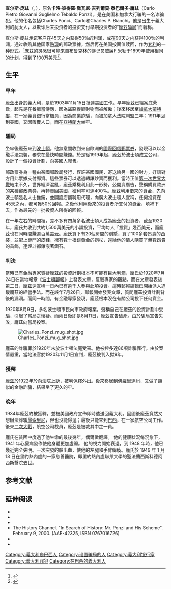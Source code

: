 {{NoteTA
|1=zh-cn:庞兹; zh-hant:龐茲; zh-tw:龐氏;
|2=zh-hans:庞氏骗局; zh-hant:龐氏騙局;
|3=zh-tw:透過;zh-cn:通过;
}}
{{Infobox criminal
| name               = 查尔斯·庞兹<br/>Charles Ponzi
| image              = Ponzi1920.jpg
| image_size         = 255
| image_caption      = 大約1920年
| birth_date         = {{birth date|1882|3|3}}
| birth_place        = [[義大利王國_(1861年－1946年)|義大利]][[卢戈_(義大利)|卢戈]] 
| death_date         = {{death date and age|1949|1|18|1882|3|3}}
| death_place        = {{flag|巴西}}[[里约热内卢|里约热内卢]]
| charge             = 偽造（加拿大）、邮政欺诈（联邦）、盗窃（州）
| conviction_penalty = 3年（加拿大）、5年（联邦）、9年（州）、驱逐出境
| occupation         = 騙徒
| spouse             = {{Marriage|羅絲·涅科|1918|1937|end=divorced}}
| parents            = 罗伯托·庞兹和玛丽亚·庞兹
| children           =
}}
'''查尔斯·庞兹'''（{{lang-en|Charles Ponzi}}，{{bd|1882年|3月3日|1949年|1月18日}}），原名'''卡洛·彼得羅·喬瓦尼·吉列爾莫·泰巴爾多·龐兹'''（Carlo Pietro Giovanni Guglielmo Tebaldo Ponzi），是在美国和加拿大行骗的一名诈骗犯。他的化名包括Charles Ponci、Carlo和Charles P. Bianchi。他是出生于義大利的犹太人，以欺诈后来投资者的投资支付早期投资者的“[[龐茲騙局|龐茲騙局]]”而著称。

查尔斯·庞兹承诺客户在45天之内获得50％的利润，或在90天之内获得100％的利润，通过收购其他国家[[贴现|贴现]]的郵政票據，然后再在美国按面值赎回，作为[[套利|套利]]的一种形式。<ref name=time>{{Citation |first= |last= |authorlink= |coauthors= |title=Ponzi Payment |url=http://www.time.com/time/magazine/article/0,9171,930255,00.html |quote=In 1920 thousands of gullibles had a more ornate picture of him. He was then the shrewd, straight-eyed miracle man of Boston's Hanover Street. He promised his clients a 50% profit in 45 days. ... The essence of his scheme was to buy postal reply coupons in countries with depreciated exchange, redeem them at face value for U. S. |work=TIME magazine |date=January 5, 1931 |accessdate=2008-12-21 |archive-date=2013-08-12 |archive-url=https://web.archive.org/web/20130812022159/http://www.time.com/time/magazine/article/0,9171,930255,00.html |dead-url=yes }}</ref>庞兹的灵感很可能来自布鲁克林的簿记员威廉F.米勒于1899年使用相同的计划，得到了100万美元<ref name=wetrust>{{Citation |first= |last= |authorlink= |coauthors= |title=In Ponzi We Trust |url=http://www.smithsonianmag.com/people-places/In-Ponzi-We-Trust.html |quote=Ponzi himself was probably inspired by the remarkable success of William “520 percent” Miller, a young Brooklyn bookkeeper who in 1899 fleeced gullible investors to the tune of more than $1 million. |work=Smithsonian magazine |date=December 1998 |accessdate=2008-12-21 |archive-date=2013-10-22 |archive-url=https://web.archive.org/web/20131022204902/http://www.smithsonianmag.com/people-places/In-Ponzi-We-Trust.html |dead-url=no }}</ref>。

== 生平 ==
=== 早年 ===
龐茲出身於義大利，是於1903年11月15日抵達[[美國|美國]]工作。早年龐茲已經案底纍纍，起先是在餐廳當侍應，因為盜竊餐廳財物而被解僱；後來移居至[[加拿大|加拿大]][[蒙特婁|蒙特婁]]，在一家義資銀行當櫃員，因為商業詐騙，而被加拿大法院判監三年；1911年回到美國，又因販賣人口，而在[[亞特蘭大|亞特蘭大]]坐牢。

=== 騙局 ===
{{main|庞兹骗局}}
坐牢後龐茲來到[[波士頓|波士頓]]。他無意間收到來自歐洲的[[國際回信郵票券|國際回信郵票券]]，發現可以以金融手法包裝，務求在最快時間賺錢。於是從1919年起，龐茲於波士頓成立公司，設計了一個投資計劃，向美國人兜售。

郵政票券為一種由某國郵政局發行，容許某國國民，寄送給另一國的對方，好讓對方用此票據支付郵資。這些票券可以透過轉讓炒賣而獲利。當時正值[[第一次世界大戰|第一次世界大戰]]結束不久，世界經濟混亂，龐茲乘機利用此一形勢，公開賣廣告，聲稱購買歐洲的某種郵政票券，再轉賣回美國，獲利率可達400%。龐茲利用借來的資金，先向波士頓幾名人士推銷，並開設店舖聘用代理，向廣大波士頓人宣稱，任何投資在45天之內，都可獲50%回報。之後他利用後來的投資者所支付的資金，填補下去，作為最先的一批投資人所得的回報。

在一年左右的時間裡，差不多有四萬多名波士頓人成為龐茲的投資者，截至1920年，龐氏共收到共約1,500萬美元的小額投資，平均每人「投資」幾百美元，而龐茲也在同時間賺逾百萬[[美元|美元]]。龐氏買下有20個房間的別墅，買了100多套昂貴的西裝，並配上專門的皮鞋，擁有數十根鑲黃金的拐杖，還給他的情人購買了無數昂貴的首飾，連煙斗都鑲嵌著鑽石。

=== 判決 ===
當時已有金融專家質疑龐茲的投資計劃根本不可能有巨大[[利潤|利潤]]，龐氏於1920年7月24日在當地報章《[[波士頓郵報|波士頓郵報]]》上發表文章，反駁專家的觀點。而在文章發表後第二日，龐茲還宣稱一日內已有逾千人參與此項投資。這時郵報編輯已開始派人追蹤龐茲的經營手法。而在該年7月26日，郵報開始發表文章，質問龐茲投資計劃背後的漏洞。而同一時間，有金融專家發現，龐茲根本沒在有關公司投下任何資金。

1920年8月9日，多名波士頓市民向市政府報案，聲稱自己在龐茲的投資計劃中受騙，引起了當局之懷疑。而兩日後即是8月11日，龐茲宣告破產。由於騙局宣告失敗，龐茲向當局投案。

[[File:Charles_Ponzi_mug_shot.jpg|thumb]]

龐茲的詐騙罪於1920年末於波士頓法庭受審。他被控多達86項詐騙罪行。由於案情嚴重，當地法官於1920年11月1日宣判，龐茲被判入獄9年。

=== 獲釋 ===
龐茲於1922年於向法院上訴，被判保釋外出。後來移居到[[佛羅里達州|佛羅里達州]]，又做了類似的金融詐騙，結果坐了更久的牢。

=== 晚年 ===
1934年龐茲終被獲釋，並被美國政府宣佈即時遣送回義大利。回國後龐茲竟然又想辦法詐騙[[墨索里尼|墨索里尼]]，但也沒能得逞；最後只能來到[[巴西|巴西]]，在一家航空公司工作。後來[[二次大戰|二次大戰]]，航空公司裁員，龐茲是被裁其中之一員。

龐氏在貧困中度過了他生命的最後幾年，偶爾做翻譯。 他的健康狀況每況愈下，1941 年心臟病發作使他身體更加虛弱。 他的視力開始衰退，到 1948 年時，他已幾近完全失明。一次突發的腦出血，使他的左腿和手臂癱瘓。龐氏於 1949 年 1 月 18 日在里約熱內盧的一家慈善醫院，即里約熱內盧聯邦大學的聖法蘭西斯科德阿西斯醫院去世。

== 参考文献 ==
{{reflist|colwidth=30em}}

== 延伸阅读 ==
* {{Citation |title=The Rise of Mr. Ponzi (Autobiography) (Public domain) |url=http://pnzi.com |last=Ponzi |first=Charles |authorlink= |coauthors= |year=1936 |publisher= |location= |isbn=9782953801217 |page= |pages= |accessdate=2021-08-08 |archive-date=2011-06-25 |archive-url=https://web.archive.org/web/20110625131930/http://pnzi.com/ |dead-url=no }}
* {{Citation |title=Ponzi: The Incredible True Story of the King of Financial Cons (Library of Larceny) (Paperback) |last=Dunn |first=Donald |authorlink= |coauthors= |year=2004 |publisher=Broadway |location=New York |isbn=0767914996 |page= |pages= |url=}}
* {{Citation |last=Zuckoff |first=Mitchell |title=Ponzi's Scheme: The True Story of a Financial Legend |publisher=Random House |location=New York |year=2005 |isbn=1400060397 }}
* The History Channel. "In Search of History: Mr. Ponzi and His Scheme". February 9, 2000. (AAE-42325, ISBN 0767016726)
* {{Citation |last=Sobel |first=Robert |title=The Great Bull Market: Wall Street in the 1920's |publisher=Norton |location=New York |year=1968 |isbn=0393098176 }}
* {{Citation | last=Kalbfleisch | first=John | title =Ponzi scheme: the Montreal link. | publisher=The Gazette | location=Montréal | year=2009}}

{{Authority control}}
{{DEFAULTSORT:Ponzi, Charles}}
[[Category:義大利裔巴西人|Category:義大利裔巴西人]]
[[Category:设置骗局的人|Category:设置骗局的人]]
[[Category:義大利银行家|Category:義大利银行家]]
[[Category:義大利罪犯|Category:義大利罪犯]]
[[Category:在巴西的義大利人|Category:在巴西的義大利人]]